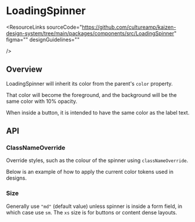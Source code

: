 
<Meta of={LoadingSpinnerStories} />

# LoadingSpinner

<ResourceLinks
  sourceCode="https://github.com/cultureamp/kaizen-design-system/tree/main/packages/components/src/LoadingSpinner"
  figma=""
  designGuidelines=""

/>

<KAIOInstallation exportNames="LoadingSpinner" />

## Overview

LoadingSpinner will inherit its color from the parent's `color` property.

That color will become the foreground, and the background will be the same
color with 10% opacity.

When inside a button, it is intended to have the same color as the label text.

<Canvas of={LoadingSpinnerStories.Playground} />
<Controls of={LoadingSpinnerStories.Playground} />

## API

### ClassNameOverride

Override styles, such as the colour of the spinner using `classNameOverride`.

<Canvas of={LoadingSpinnerStories.ClassNameOverride} />

Below is an example of how to apply the current color tokens used in designs.

<Canvas of={LoadingSpinnerStories.Colors} />

### Size

Generally use `"md"` (default value) unless spinner is inside a form field, in which case use `sm`. The `xs` size is for buttons or content dense layouts.

<Canvas of={LoadingSpinnerStories.Size} />

